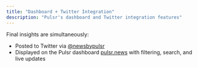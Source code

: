 ```yaml
---
title: "Dashboard + Twitter Integration"
description: "Pulsr's dashboard and Twitter integration features"
---
```


Final insights are simultaneously:

* Posted to Twitter via [@newsbypulsr](https://x.com/newsbypulsr)
* Displayed on the Pulsr dashboard [pulsr.news](https://pulsr.news) with filtering, search, and live updates 